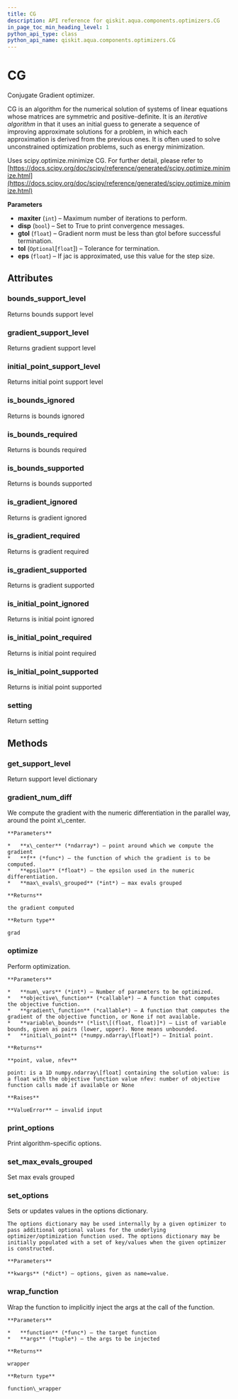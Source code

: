 ```yaml
---
title: CG
description: API reference for qiskit.aqua.components.optimizers.CG
in_page_toc_min_heading_level: 1
python_api_type: class
python_api_name: qiskit.aqua.components.optimizers.CG
---
```


# CG

<Class id="qiskit.aqua.components.optimizers.CG" github="https://github.com/qiskit-community/qiskit-aqua/tree/stable/0.7/qiskit/aqua/components/optimizers/cg.py" signature="CG(maxiter=20, disp=False, gtol=1e-05, tol=None, eps=1.4901161193847656e-08)">
  Conjugate Gradient optimizer.

  CG is an algorithm for the numerical solution of systems of linear equations whose matrices are symmetric and positive-definite. It is an *iterative algorithm* in that it uses an initial guess to generate a sequence of improving approximate solutions for a problem, in which each approximation is derived from the previous ones. It is often used to solve unconstrained optimization problems, such as energy minimization.

  Uses scipy.optimize.minimize CG. For further detail, please refer to [https://docs.scipy.org/doc/scipy/reference/generated/scipy.optimize.minimize.html](https://docs.scipy.org/doc/scipy/reference/generated/scipy.optimize.minimize.html)

  **Parameters**

  *   **maxiter** (`int`) – Maximum number of iterations to perform.
  *   **disp** (`bool`) – Set to True to print convergence messages.
  *   **gtol** (`float`) – Gradient norm must be less than gtol before successful termination.
  *   **tol** (`Optional`\[`float`]) – Tolerance for termination.
  *   **eps** (`float`) – If jac is approximated, use this value for the step size.

  ## Attributes

  ### bounds\_support\_level

  <Attribute id="qiskit.aqua.components.optimizers.CG.bounds_support_level">
    Returns bounds support level
  </Attribute>

  ### gradient\_support\_level

  <Attribute id="qiskit.aqua.components.optimizers.CG.gradient_support_level">
    Returns gradient support level
  </Attribute>

  ### initial\_point\_support\_level

  <Attribute id="qiskit.aqua.components.optimizers.CG.initial_point_support_level">
    Returns initial point support level
  </Attribute>

  ### is\_bounds\_ignored

  <Attribute id="qiskit.aqua.components.optimizers.CG.is_bounds_ignored">
    Returns is bounds ignored
  </Attribute>

  ### is\_bounds\_required

  <Attribute id="qiskit.aqua.components.optimizers.CG.is_bounds_required">
    Returns is bounds required
  </Attribute>

  ### is\_bounds\_supported

  <Attribute id="qiskit.aqua.components.optimizers.CG.is_bounds_supported">
    Returns is bounds supported
  </Attribute>

  ### is\_gradient\_ignored

  <Attribute id="qiskit.aqua.components.optimizers.CG.is_gradient_ignored">
    Returns is gradient ignored
  </Attribute>

  ### is\_gradient\_required

  <Attribute id="qiskit.aqua.components.optimizers.CG.is_gradient_required">
    Returns is gradient required
  </Attribute>

  ### is\_gradient\_supported

  <Attribute id="qiskit.aqua.components.optimizers.CG.is_gradient_supported">
    Returns is gradient supported
  </Attribute>

  ### is\_initial\_point\_ignored

  <Attribute id="qiskit.aqua.components.optimizers.CG.is_initial_point_ignored">
    Returns is initial point ignored
  </Attribute>

  ### is\_initial\_point\_required

  <Attribute id="qiskit.aqua.components.optimizers.CG.is_initial_point_required">
    Returns is initial point required
  </Attribute>

  ### is\_initial\_point\_supported

  <Attribute id="qiskit.aqua.components.optimizers.CG.is_initial_point_supported">
    Returns is initial point supported
  </Attribute>

  ### setting

  <Attribute id="qiskit.aqua.components.optimizers.CG.setting">
    Return setting
  </Attribute>

  ## Methods

  ### get\_support\_level

  <Function id="qiskit.aqua.components.optimizers.CG.get_support_level" signature="CG.get_support_level()">
    Return support level dictionary
  </Function>

  ### gradient\_num\_diff

  <Function id="qiskit.aqua.components.optimizers.CG.gradient_num_diff" signature="static CG.gradient_num_diff(x_center, f, epsilon, max_evals_grouped=1)">
    We compute the gradient with the numeric differentiation in the parallel way, around the point x\_center.

    **Parameters**

    *   **x\_center** (*ndarray*) – point around which we compute the gradient
    *   **f** (*func*) – the function of which the gradient is to be computed.
    *   **epsilon** (*float*) – the epsilon used in the numeric differentiation.
    *   **max\_evals\_grouped** (*int*) – max evals grouped

    **Returns**

    the gradient computed

    **Return type**

    grad
  </Function>

  ### optimize

  <Function id="qiskit.aqua.components.optimizers.CG.optimize" signature="CG.optimize(num_vars, objective_function, gradient_function=None, variable_bounds=None, initial_point=None)">
    Perform optimization.

    **Parameters**

    *   **num\_vars** (*int*) – Number of parameters to be optimized.
    *   **objective\_function** (*callable*) – A function that computes the objective function.
    *   **gradient\_function** (*callable*) – A function that computes the gradient of the objective function, or None if not available.
    *   **variable\_bounds** (*list\[(float, float)]*) – List of variable bounds, given as pairs (lower, upper). None means unbounded.
    *   **initial\_point** (*numpy.ndarray\[float]*) – Initial point.

    **Returns**

    **point, value, nfev**

    point: is a 1D numpy.ndarray\[float] containing the solution value: is a float with the objective function value nfev: number of objective function calls made if available or None

    **Raises**

    **ValueError** – invalid input
  </Function>

  ### print\_options

  <Function id="qiskit.aqua.components.optimizers.CG.print_options" signature="CG.print_options()">
    Print algorithm-specific options.
  </Function>

  ### set\_max\_evals\_grouped

  <Function id="qiskit.aqua.components.optimizers.CG.set_max_evals_grouped" signature="CG.set_max_evals_grouped(limit)">
    Set max evals grouped
  </Function>

  ### set\_options

  <Function id="qiskit.aqua.components.optimizers.CG.set_options" signature="CG.set_options(**kwargs)">
    Sets or updates values in the options dictionary.

    The options dictionary may be used internally by a given optimizer to pass additional optional values for the underlying optimizer/optimization function used. The options dictionary may be initially populated with a set of key/values when the given optimizer is constructed.

    **Parameters**

    **kwargs** (*dict*) – options, given as name=value.
  </Function>

  ### wrap\_function

  <Function id="qiskit.aqua.components.optimizers.CG.wrap_function" signature="static CG.wrap_function(function, args)">
    Wrap the function to implicitly inject the args at the call of the function.

    **Parameters**

    *   **function** (*func*) – the target function
    *   **args** (*tuple*) – the args to be injected

    **Returns**

    wrapper

    **Return type**

    function\_wrapper
  </Function>
</Class>

